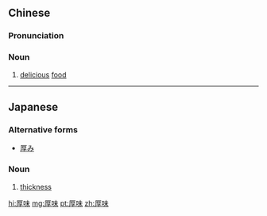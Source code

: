 ==Chinese==
{{zh-forms}}

===Pronunciation===
{{zh-pron
|m=hòuwèi
|c=hau5 mei6
|cat=n
}}

===Noun===
{{zh-noun}}

# {{lb|zh|archaic}} [[delicious]] [[food]]

----

==Japanese==
{{ja-kanjitab|あつ|み}}

===Alternative forms===
* [[厚み]]

===Noun===
{{ja-noun|あつみ}}

# [[thickness]]

[[hi:厚味]]
[[mg:厚味]]
[[pt:厚味]]
[[zh:厚味]]